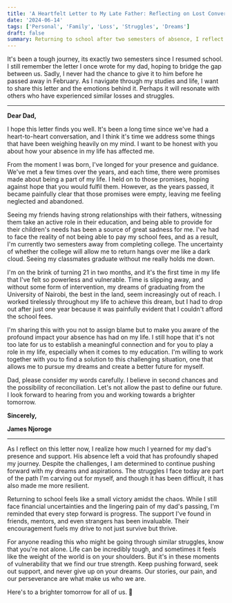 ```yaml
---
title: 'A Heartfelt Letter to My Late Father: Reflecting on Lost Conversations and Unfulfilled Promises'
date: '2024-06-14'
tags: ['Personal', 'Family', 'Loss', 'Struggles', 'Dreams']
draft: false
summary: Returning to school after two semesters of absence, I reflect on a letter I once wrote to my dad, hoping to bridge the gap between us. Despite his passing, the emotions and struggles behind the letter still resonate deeply. Join me in sharing this heartfelt message and the journey it represents.
---
```


It's been a tough journey, its exactly two semesters since I resumed school. I still remember the letter I once wrote for my dad, hoping to bridge the gap between us. Sadly, I never had the chance to give it to him before he passed away in February. As I navigate through my studies and life, I want to share this letter and the emotions behind it. Perhaps it will resonate with others who have experienced similar losses and struggles.

---

**Dear Dad,**

I hope this letter finds you well. It's been a long time since we've had a heart-to-heart conversation, and I think it's time we address some things that have been weighing heavily on my mind. I want to be honest with you about how your absence in my life has affected me.

From the moment I was born, I've longed for your presence and guidance. We've met a few times over the years, and each time, there were promises made about being a part of my life. I held on to those promises, hoping against hope that you would fulfil them. However, as the years passed, it became painfully clear that those promises were empty, leaving me feeling neglected and abandoned.

Seeing my friends having strong relationships with their fathers, witnessing them take an active role in their education, and being able to provide for their children's needs has been a source of great sadness for me. I've had to face the reality of not being able to pay my school fees, and as a result, I'm currently two semesters away from completing college. The uncertainty of whether the college will allow me to return hangs over me like a dark cloud. Seeing my classmates graduate without me really holds me down.

I'm on the brink of turning 21 in two months, and it's the first time in my life that I've felt so powerless and vulnerable. Time is slipping away, and without some form of intervention, my dreams of graduating from the University of Nairobi, the best in the land, seem increasingly out of reach. I worked tirelessly throughout my life to achieve this dream, but I had to drop out after just one year because it was painfully evident that I couldn't afford the school fees.

I'm sharing this with you not to assign blame but to make you aware of the profound impact your absence has had on my life. I still hope that it's not too late for us to establish a meaningful connection and for you to play a role in my life, especially when it comes to my education. I'm willing to work together with you to find a solution to this challenging situation, one that allows me to pursue my dreams and create a better future for myself.

Dad, please consider my words carefully. I believe in second chances and the possibility of reconciliation. Let's not allow the past to define our future. I look forward to hearing from you and working towards a brighter tomorrow.

**Sincerely,**

**James Njoroge**

---

As I reflect on this letter now, I realize how much I yearned for my dad's presence and support. His absence left a void that has profoundly shaped my journey. Despite the challenges, I am determined to continue pushing forward with my dreams and aspirations. The struggles I face today are part of the path I'm carving out for myself, and though it has been difficult, it has also made me more resilient.

Returning to school feels like a small victory amidst the chaos. While I still face financial uncertainties and the lingering pain of my dad's passing, I'm reminded that every step forward is progress. The support I've found in friends, mentors, and even strangers has been invaluable. Their encouragement fuels my drive to not just survive but thrive.

For anyone reading this who might be going through similar struggles, know that you're not alone. Life can be incredibly tough, and sometimes it feels like the weight of the world is on your shoulders. But it's in these moments of vulnerability that we find our true strength. Keep pushing forward, seek out support, and never give up on your dreams. Our stories, our pain, and our perseverance are what make us who we are.

Here's to a brighter tomorrow for all of us. 🌟
